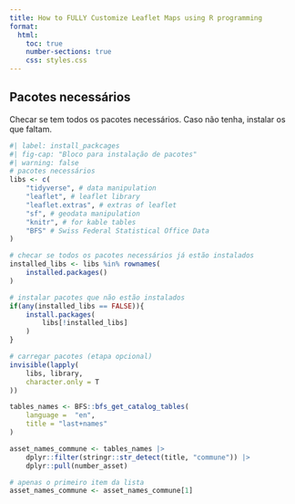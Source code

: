 ```yaml
---
title: How to FULLY Customize Leaflet Maps using R programming
format:
  html:
    toc: true
    number-sections: true
    css: styles.css
---
```


## Pacotes necessários
Checar se tem todos os pacotes necessários. Caso não tenha, instalar os que faltam.
```r
#| label: install_packcages
#| fig-cap: "Bloco para instalação de pacotes"
#| warning: false
# pacotes necessários
libs <- c(
    "tidyverse", # data manipulation
    "leaflet", # leaflet library
    "leaflet.extras", # extras of leaflet
    "sf", # geodata manipulation
    "knitr", # for kable tables
    "BFS" # Swiss Federal Statistical Office Data
)

# checar se todos os pacotes necessários já estão instalados
installed_libs <- libs %in% rownames(
    installed.packages()
)

# instalar pacotes que não estão instalados
if(any(installed_libs == FALSE)){
    install.packages(
        libs[!installed_libs]
    )
}

# carregar pacotes (etapa opcional)
invisible(lapply(
    libs, library,
    character.only = T
))

```


```r

tables_names <- BFS::bfs_get_catalog_tables(
    language =  "en",
    title = "last+names"
)

```


```r

asset_names_commune <- tables_names |>
    dplyr::filter(stringr::str_detect(title, "commune")) |>
    dplyr::pull(number_asset)

# apenas o primeiro item da lista
asset_names_commune <- asset_names_commune[1]


```

